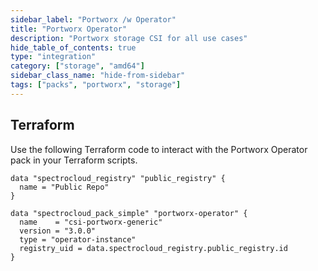```yaml
---
sidebar_label: "Portworx /w Operator"
title: "Portworx Operator"
description: "Portworx storage CSI for all use cases"
hide_table_of_contents: true
type: "integration"
category: ["storage", "amd64"]
sidebar_class_name: "hide-from-sidebar"
tags: ["packs", "portworx", "storage"]
---
```


<RedirectPackPage packName="csi-portworx-generic" />

<PartialsComponent category="packs" name="portworx-operator" />

## Terraform

Use the following Terraform code to interact with the Portworx Operator pack in your Terraform scripts.

```hcl
data "spectrocloud_registry" "public_registry" {
  name = "Public Repo"
}

data "spectrocloud_pack_simple" "portworx-operator" {
  name    = "csi-portworx-generic"
  version = "3.0.0"
  type = "operator-instance"
  registry_uid = data.spectrocloud_registry.public_registry.id
}
```
